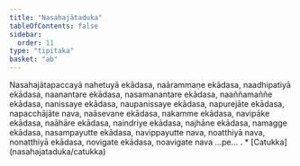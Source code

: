 ```yaml
---
title: "Nasahajātaduka"
tableOfContents: false
sidebar:
  order: 11
type: "tipitaka"
basket: "ab"
---
```



<DynamicBreadcrumb />

<Division number="400">

<Paragraph number="1196">
Nasahajātapaccayā nahetuyā ekādasa, naārammaṇe ekādasa, naadhipatiyā ekādasa, naanantare ekādasa, nasamanantare ekādasa, naaññamaññe ekādasa, nanissaye ekādasa, naupanissaye ekādasa, napurejāte ekādasa, napacchājāte nava, naāsevane ekādasa, nakamme ekādasa, navipāke ekādasa, naāhāre ekādasa, naindriye ekādasa, najhāne ekādasa, namagge ekādasa, nasampayutte ekādasa, navippayutte nava, noatthiyā nava, nonatthiyā ekādasa, novigate ekādasa, noavigate nava …pe… .

</Paragraph>
</Division>

<TableOfContents>
* [Catukka](nasahajataduka/catukka)
</TableOfContents>